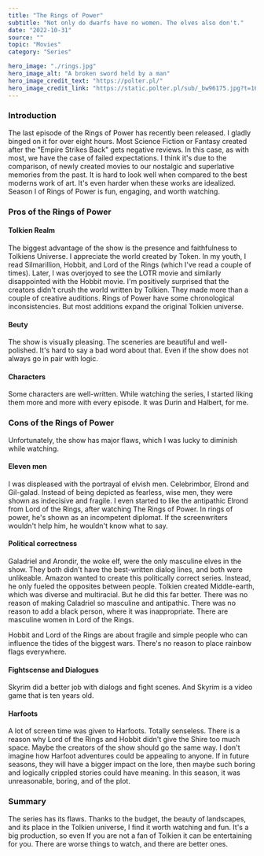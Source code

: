 ---
title: "The Rings of Power"
subtitle: "Not only do dwarfs have no women. The elves also don't."
date: "2022-10-31"
source: ""
topic: "Movies"
category: "Series" 

hero_image: "./rings.jpg"
hero_image_alt: "A broken sword held by a man"
hero_image_credit_text: "https://polter.pl/"
hero_image_credit_link: "https://static.polter.pl/sub/_bw96175.jpg?t=1644855252"
---

### Introduction

The last episode of the Rings of Power has recently been released. I gladly binged on it for over eight hours. Most Science Fiction or Fantasy created after the "Empire Strikes Back" gets negative reviews. In this case, as with most, we have the case of failed expectations. I think it's due to the comparison, of newly created movies to our nostalgic and superlative memories from the past.
It is hard to look well when compared to the best moderns work of art. It's even harder when these works are idealized. Season I of Rings of Power is fun, engaging, and worth watching.


### Pros of the Rings of Power

#### Tolkien Realm

The biggest advantage of the show is the presence and faithfulness to Tolkiens Universe. I appreciate the world created by Token. In my youth, I read Silmarillion, Hobbit, and Lord of the Rings (which I've read a couple of times). Later, I was overjoyed to see the LOTR movie and similarly disappointed with the Hobbit movie. 
I'm positively surprised that the creators didn't crush the world written by Tolkien. They made more than a couple of creative auditions. Rings of Power have some chronological inconsistencies. But most additions expand the original Tolkien universe.

#### Beuty

The show is visually pleasing. The sceneries are beautiful and well-polished. It's hard to say a bad word about that. Even if the show does not always go in pair with logic.

#### Characters

Some characters are well-written. While watching the series, I started liking them more and more with every episode. It was Durin and Halbert, for me. 



### Cons of the Rings of Power

Unfortunately, the show has major flaws, which I was lucky to diminish while watching.

#### Eleven men

I was displeased with the portrayal of elvish men. Celebrimbor, Elrond and Gil-galad. Instead of being depicted as fearless, wise men, they were shown as indecisive and fragile. I even started to like the antipathic Elrond from Lord of the Rings, after watching The Rings of Power.
 In rings of power, he's shown as an incompetent diplomat. If the screenwriters wouldn't help him, he wouldn't know what to say.


#### Political correctness

Galadriel and Arondir, the woke elf, were the only masculine elves in the show. They both didn't have the best-written dialog lines, and both were unlikeable. Amazon wanted to create this politically correct series.
Instead, he only fueled the opposites between people. Tolkien created Middle-earth, which was diverse and multiracial. But he did this far better. There was no reason of making Caladriel so masculine and antipathic. There was no reason to add a black person, where it was inappropriate. 
There are masculine women in Lord of the Rings.

Hobbit and Lord of the Rings are about fragile and simple people who can influence the tides of the biggest wars. There's no reason to place rainbow flags everywhere.

#### Fightscense and Dialogues

Skyrim did a better job with dialogs and fight scenes. And Skyrim is a video game that is ten years old.

#### Harfoots

A lot of screen time was given to Harfoots. Totally senseless. There is a reason why Lord of the Rings and Hobbit didn't give the Shire too much space. Maybe the creators of the show should go the same way. I don't imagine how Harfoot adventures could be appealing to anyone. If in future seasons, they will have a bigger impact on the lore, then maybe such boring and logically crippled stories could have meaning. In this season, it was unreasonable, boring, and of the plot. 

### Summary

The series has its flaws. Thanks to the budget, the beauty of landscapes, and its place in the Tolkien universe, I find it worth watching and fun. It's a big production, so even If you are not a fan of Tolkien it can be entertaining for you. There are worse things to watch, and there are better ones.